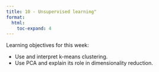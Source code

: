 ```yaml
---
title: 10 - Unsupervised learning"
format:
  html:
    toc-expand: 4
---
```


Learning objectives for this week:

- Use and interpret k-means clustering.
- Use PCA and explain its role in dimensionality reduction.